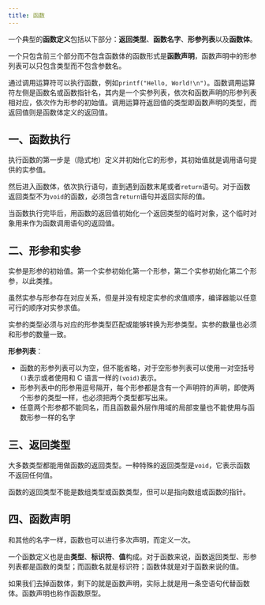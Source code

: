 ```yaml
---
title: 函数
---
```


一个典型的**函数定义**包括以下部分：**返回类型**、**函数名字**、**形参列表**以及**函数体**。

一个只包含前三个部分而不包含函数体的函数形式是**函数声明**，函数声明中的形参列表可以只包含类型而不包含参数名。

通过调用运算符可以执行函数，例如`printf("Hello, World!\n")`。函数调用运算符左侧是函数名或函数指针名，其内是一个实参列表，依次和函数声明的形参列表相对应，依次作为形参的初始值。调用运算符返回值的类型即函数声明的类型，而返回值则是函数体定义的返回值。

## 一、函数执行

执行函数的第一步是（隐式地）定义并初始化它的形参，其初始值就是调用语句提供的实参值。

然后进入函数体，依次执行语句，直到遇到函数末尾或者`return`语句。对于函数返回类型不为`void`的函数，必须包含`return`语句并返回实际的值。

当函数执行完毕后，用函数的返回值初始化一个返回类型的临时对象，这个临时对象用来作为函数调用语句的返回值。



## 二、形参和实参

实参是形参的初始值。第一个实参初始化第一个形参，第二个实参初始化第二个形参，以此类推。

虽然实参与形参存在对应关系，但是并没有规定实参的求值顺序，编译器能以任意可行的顺序对实参求值。

实参的类型必须与对应的形参类型匹配或能够转换为形参类型。实参的数量也必须和形参的数量一致。

**形参列表**：

- 函数的形参列表可以为空，但不能省略，对于空形参列表可以使用一对空括号`()`表示或者使用和 C 语言一样的`(void)`表示。
- 形参列表中的形参用逗号隔开，每个形参都是含有一个声明符的声明，即使两个形参的类型一样，也必须把两个类型都写出来。
- 任意两个形参都不能同名，而且函数最外层作用域的局部变量也不能使用与函数形参一样的名字



## 三、返回类型

大多数类型都能用做函数的返回类型。一种特殊的返回类型是`void`，它表示函数不返回任何值。

函数的返回类型不能是数组类型或函数类型，但可以是指向数组或函数的指针。



## 四、函数声明

和其他的名字一样，函数也可以进行多次声明，而定义一次。

一个函数定义也是由**类型**、**标识符**、**值**构成。对于函数来说，函数返回类型、形参列表都是函数的类型；而函数名就是标识符；函数体就是对于函数来说的值。

如果我们去掉函数体，剩下的就是函数声明，实际上就是用一条空语句代替函数体。函数声明也称作函数原型。